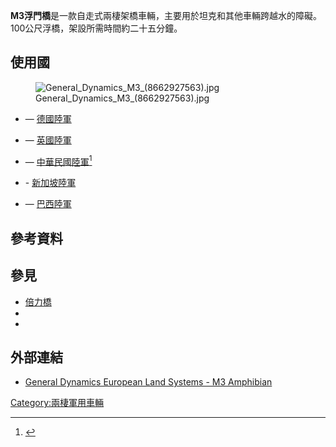 {{More footnotes|time=2019-10-03T05:37:53+00:00}}
{{Infobox Weapon
|name= M3浮門橋
|image= File:M3G ferry 2.jpg
|image_size= 300px
|caption= [[德國聯邦國防軍陸軍|德國聯邦國防軍陸軍]]的M3浮門橋
|origin={{GER}}
|type= 兩棲架橋車輛
|is_vehicle=yes
|service=1999<ref name="EWK">{{Cite web |url=http://www.global-defence.com/2000/pages/ewk.html |title=Global Defence - EWK |accessdate=2015-08-02 |archive-date=2008-07-02 |archive-url=https://web.archive.org/web/20080702225147/http://www.global-defence.com/2000/pages/ewk.html |dead-url=no }}</ref>
|used_by=见[[M3浮門橋#使用國|擁有者]]一节
|wars=伊拉克戰爭
|designer=Eisenwerke Kaiserslautern (now [[通用動力|通用動力]])
|design_date=1982-1990年代
|manufacturer=[[通用動力|通用動力]]
|unit_cost=约350万美元
|production_date=1994-至今<ref name=Amphiclophy />
|number=
|variants=
|weight=26吨<ref name=EWK />
|length={{convert|13.03|m|in}}<ref name=brochure /> 
|width= {{convert|3.35|m|in}} (側邊橋面摺疊), {{convert|6.57|m|in|abbr=on}} (側邊橋面展開)<ref name=brochure /> 
|height= {{convert|3.97|m|in}}<ref name=brochure /> 
|crew= 3
|engine=柴油
|engine_power=298kW<ref name=brochure />
|transmission=
|fuel_capacity=
|pw_ratio=
|suspension=
|clearance=
|vehicle_range={{convert|750|km|mi}} (內部油箱)<ref name=brochure />
|speed={{convert|80|km/h|mph}} (陸上), {{convert|14|km/h|mph}} (水上)<ref name=brochure />
}}

'''M3浮門橋'''是一款自走式兩棲架橋車輛，主要用於坦克和其他車輛跨越水的障礙。100公尺浮橋，架設所需時間約二十五分鐘。

==使用國==
[[File:General_Dynamics_M3_(8662927563).jpg|thumb]]
*{{GER}} — [[德國聯邦國防軍陸軍|德國陸軍]]
*{{GBR}} — [[英國陸軍|英國陸軍]]
*{{ROC}} — [[中華民國陸軍|中華民國陸軍]]<ref>{{Cite web|url=http://mna.gpwb.gov.tw/post.php?id=7&message=1294|title=Ｍ３浮門橋車|accessdate=2016-04-10|publisher=中華民國國防部軍事新聞通訊社|date=2007-12-26|archive-date=2020-08-09|archive-url=https://web.archive.org/web/20200809144951/https://mna.gpwb.gov.tw/post.php?id=7&message=1294|dead-url=no}}</ref>
*{{SIN}} - [[新加坡陸軍|新加坡陸軍]]
*{{BRA}} — [[巴西陸軍|巴西陸軍]]

==參考資料==
{{reflist|2}}

==參見==
* [[倍力橋|倍力橋]]
* {{link-en|M60裝甲架橋車|M60 AVLB}}
* {{link-en|M104裝甲架橋車|M104 Wolverine}}

==外部連結==
{{Commonscat|M3 Amphibious Rig}}
*[http://www.gdsbs.de/index.php?id=14&L=1 General Dynamics European Land Systems - M3 Amphibian] {{Wayback|url=http://www.gdsbs.de/index.php?id=14&L=1 |date=20120217005727 }}

[[Category:兩棲軍用車輛|Category:兩棲軍用車輛]]